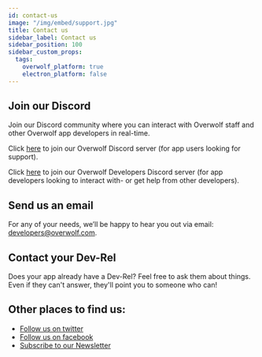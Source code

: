 ```yaml
---
id: contact-us
image: "/img/embed/support.jpg"
title: Contact us
sidebar_label: Contact us
sidebar_position: 100
sidebar_custom_props:
  tags:
    overwolf_platform: true
    electron_platform: false
---
```


## Join our Discord
Join our Discord community where you can interact with Overwolf staff and other Overwolf app developers in real-time.

Click [here](https://discord.gg/overwolf) to join our Overwolf Discord server (for app users looking for support).

Click [here](https://discord.gg/overwolf-developers) to join our Overwolf Developers Discord server (for app developers looking to interact with- or get help from other developers).

## Send us an email

For any of your needs, we’ll be happy to hear you out via email: [developers@overwolf.com](mailto:developers@overwolf.com).

## Contact your Dev-Rel

Does your app already have a Dev-Rel? Feel free to ask them about things. Even if they can't answer, they'll point you to someone who can!

## Other places to find us:
- [Follow us on twitter](https://twitter.com/OverwolfDevs)
- [Follow us on facebook](https://www.facebook.com/OverwolfDevs)
- [Subscribe to our Newsletter](http://eepurl.com/dxC30D)
